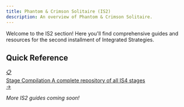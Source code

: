 ```yaml
---
title: Phantom & Crimson Solitaire (IS2)
description: An overview of Phantom & Crimson Solitaire.
---
```

Welcome to the IS2 section! Here you'll find comprehensive guides and resources for the second installment of Integrated Strategies.

## Quick Reference

<div class="guide-button-container">
  <a href="" class="guide-button">
    <div class="button-image">
      <div class="reference-icon">📋</div>
    </div>
    <div class="button-content">
      <span class="button-title">Stage Compilation</span>
      <span class="button-subtitle">A complete repository of all IS4 stages</span>
    </div>
    <div class="button-arrow">→</div>
  </a>
</div>

*More IS2 guides coming soon!*